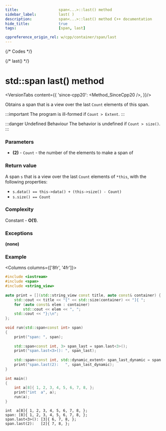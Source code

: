 ```yaml
---
title:					span<...>::last() method
sidebar_label:			last( )
description:			span<...>::last() method C++ documentation
hide_title:				true
tags:					[span, last]

cppreference_origin_rel: w/cpp/container/span/last
---
```



{/* Codes */}

{/* last() */}


# std::span last() method

<VersionTabs content={{
	'since-cpp20': <Method_SinceCpp20 />,
}}/>

Obtains a span that is a view over the last `Count` elements of this span.

:::important
The program is <Tooltip title={Term_IllFormed}>ill-formed</Tooltip> if `Count > Extent`.
:::

:::danger Undefined Behaviour
The <Tooltip title={Term_UndefinedBehaviour}>behavior is undefined</Tooltip> if `Count > size()`.
:::

### Parameters

 - **(2)** - `Count` - the number of the elements to make a span of

### Return value

A span `s` that is a view over the last `Count` elements of `*this`, with the following properties:
 - `s.data() == this->data() + (this->size() - Count)`
 - `s.size() == Count`

### Complexity

Constant - **O(1)**.

### Exceptions

**(none)**

### Example

<Columns columns={['8fr', '4fr']}>
<div>

```cpp title='Main.cpp' showLineNumbers
#include <iostream>
#include <span>
#include <string_view>
 
auto print = [](std::string_view const title, auto const& container) {
    std::cout << title << "[" << std::size(container) << "]{ ";
    for (auto const& elem : container)
        std::cout << elem << ", ";
    std::cout << "};\n";
};
 
void run(std::span<const int> span)
{
    print("span: ", span);
 
    std::span<const int, 3> span_last = span.last<3>();
    print("span.last<3>(): ", span_last);
 
    std::span<const int, std::dynamic_extent> span_last_dynamic = span.last(2);
    print("span.last(2):   ", span_last_dynamic);
}
 
int main()
{
    int a[8]{ 1, 2, 3, 4, 5, 6, 7, 8, };
    print("int  a", a);
    run(a);
}
```

</div>
<div>

```plaintext title="Output"
int  a[8]{ 1, 2, 3, 4, 5, 6, 7, 8, };
span: [8]{ 1, 2, 3, 4, 5, 6, 7, 8, };
span.last<3>(): [3]{ 6, 7, 8, };
span.last(2):   [2]{ 7, 8, };
```

</div>
</Columns>
